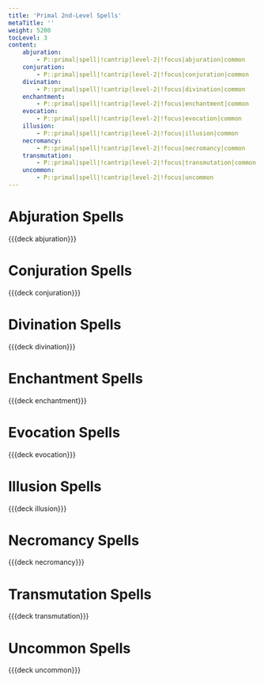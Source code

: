 ```yaml
---
title: 'Primal 2nd-Level Spells'
metaTitle: ''
weight: 5200
tocLevel: 3
content:
    abjuration:
        - P::primal|spell|!cantrip|level-2|!focus|abjuration|common
    conjuration:
        - P::primal|spell|!cantrip|level-2|!focus|conjuration|common
    divination:
        - P::primal|spell|!cantrip|level-2|!focus|divination|common
    enchantment:
        - P::primal|spell|!cantrip|level-2|!focus|enchantment|common
    evocation:
        - P::primal|spell|!cantrip|level-2|!focus|evocation|common
    illusion:
        - P::primal|spell|!cantrip|level-2|!focus|illusion|common
    necromancy:
        - P::primal|spell|!cantrip|level-2|!focus|necromancy|common
    transmutation:
        - P::primal|spell|!cantrip|level-2|!focus|transmutation|common
    uncommon:
        - P::primal|spell|!cantrip|level-2|!focus|uncommon
---
```


# Abjuration Spells

{{{deck abjuration}}}

# Conjuration Spells

{{{deck conjuration}}}

# Divination Spells

{{{deck divination}}}

# Enchantment Spells

{{{deck enchantment}}}

# Evocation Spells

{{{deck evocation}}}

# Illusion Spells

{{{deck illusion}}}

# Necromancy Spells

{{{deck necromancy}}}

# Transmutation Spells

{{{deck transmutation}}}

# Uncommon Spells

{{{deck uncommon}}}
